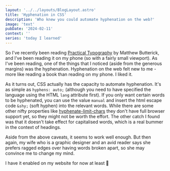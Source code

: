 ```yaml
---
layout: '../../layouts/BlogLayout.astro'
title: 'Hyphenation in CSS'
description: 'Who knew you could automate hyphenation on the web?'
image: 'text'
pubDate: '2024-02-11'
context: ''
series: 'today I learned'
---
```


So I've recently been reading [Practical Typography](https://practicaltypography.com/) by Matthew Butterick, and I've been reading it on my phone (so with a fairly small viewport). As I've been reading, one of the things that I noticed (aside from the generous margins) was the hyphenation. Hyphenation on the web felt new to me - more like reading a book than reading on my phone. I liked it.

As it turns out, CSS actually has the capacity to automate hyphenation. It's as simple as `hyphens: auto;` (although you need to have specified the language using the HTML `lang` attribute first). If you only want certain words to be hyphenated, you can use the value `manual` and insert the html escape code `&shy;` (soft hyphen) into the relevant words. While there are some other nifty properties like [hyphenate-limit-chars](https://developer.mozilla.org/en-US/docs/Web/CSS/hyphenate-limit-chars) they don't have full browser support yet, so they might not be worth the effort. The other catch I found was that it doesn't take effect for capitalised words, which is a real bummer in the context of headings.

Aside from the above caveats, it seems to work well enough. But then again, my wife who is a graphic designer and an avid reader says she prefers ragged edges over having words broken apart, so she may convince me to change my mind.

I have it enabled on my website for now at least 🙂
